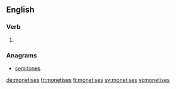 ==English==

===Verb===
{{head|en|verb form}}

# {{en-third-person singular of|monetise}}

===Anagrams===
* [[semitones#English|semitones]]

[[de:monetises]]
[[fr:monetises]]
[[fi:monetises]]
[[sv:monetises]]
[[vi:monetises]]